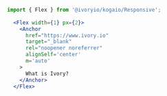 ```jsx
  import { Flex } from '@ivoryio/kogaio/Responsive';
  
    <Flex width={1} px={2}>
      <Anchor
        href="https://www.ivory.io"
        target="_blank"
        rel="noopener noreferrer"
        alignSelf='center'
        m='auto'
      >
        What is Ivory?
      </Anchor>
    </Flex>
```
